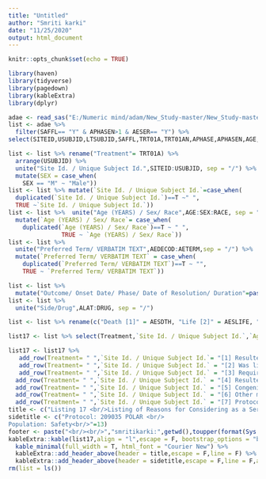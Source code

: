 ---
title: "Untitled"
author: "Smriti karki"
date: "11/25/2020"
output: html_document
---

```{r setup, include=FALSE}
knitr::opts_chunk$set(echo = TRUE)
```

```{r}
library(haven)
library(tidyverse)
library(pagedown)
library(kableExtra)
library(dplyr)
```
```{r}
adae <- read_sas("E:/Numeric mind/adam/New_Study-master/New_Study-master/adam/adae.sas7bdat",NULL)
list <- adae %>% 
  filter(SAFFL== "Y" & APHASEN>1 & AESER== "Y") %>% 
select(SITEID,USUBJID,LTSUBJID,SAFFL,TRT01A,TRT01AN,APHASE,APHASEN,AGE,SEX,RACE,AEOUT,AESER,AEREL,AETOX,AEWD,AEACN,AEDECOD,AETERM,ASTDTC,AENDTC,ADURC,AESHOSP,AESDTH,AESMIE,AESLIFE,AESCONG,AESDISAB,AESPROT,ALAT,DRUG) 

list <- list %>% rename("Treatment"= TRT01A) %>% 
  arrange(USUBJID) %>% 
  unite("Site Id. / Unique Subject Id.",SITEID:USUBJID, sep = "/") %>% 
  mutate(SEX = case_when(
    SEX == "M" ~ "Male")) 
list <- list %>% mutate(`Site Id. / Unique Subject Id.`=case_when(
  duplicated(`Site Id. / Unique Subject Id.`)==T ~" ",
  TRUE ~`Site Id. / Unique Subject Id.`))
list <- list %>%  unite("Age (YEARS) / Sex/ Race",AGE:SEX:RACE, sep = "/") %>% 
  mutate(`Age (YEARS) / Sex/ Race`= case_when(
    duplicated(`Age (YEARS) / Sex/ Race`)==T ~ " ",
               TRUE ~ `Age (YEARS) / Sex/ Race`))
list <- list %>% 
  unite("Preferred Term/ VERBATIM TEXT",AEDECOD:AETERM,sep = "/") %>% 
  mutate(`Preferred Term/ VERBATIM TEXT` = case_when(
    duplicated(`Preferred Term/ VERBATIM TEXT`)==T ~ "",
    TRUE ~ `Preferred Term/ VERBATIM TEXT`))

list <- list %>% 
  mutate("Outcome/ Onset Date/ Phase/ Date of Resolution/ Duration"=paste(AEOUT,ASTDTC,APHASE,AENDTC,ADURC, sep = "/")) 
list <- list %>% 
  unite("Side/Drug",ALAT:DRUG, sep = "/")

list <- list %>% rename(c("Death [1]" = AESDTH, "Life [2]" = AESLIFE, "Hosp [3]" = AESHOSP, "Disab [4]" = AESDISAB, "Birth Dfect [5]" = AESCONG, "Med Imp [6]"= AESMIE, "Prot [7]" = AESPROT))

list17 <- list %>% select(Treatment,`Site Id. / Unique Subject Id.`,`Age (YEARS) / Sex/ Race`,`Preferred Term/ VERBATIM TEXT`,`Outcome/ Onset Date/ Phase/ Date of Resolution/ Duration`,`Death [1]`,`Life [2]`,`Hosp [3]`,`Disab [4]`,`Birth Dfect [5]`,`Med Imp [6]`,`Prot [7]`,`Side/Drug`)

list17 <- list17 %>% 
   add_row(Treatment= " ",`Site Id. / Unique Subject Id.`= "[1] Resulted in Death.",`Age (YEARS) / Sex/ Race`="",`Preferred Term/ VERBATIM TEXT`= "",`Outcome/ Onset Date/ Phase/ Date of Resolution/ Duration`="",`Death [1]`="",`Life [2]`="",`Hosp [3]`="",`Disab [4]`="",`Birth Dfect [5]`="",`Med Imp [6]`="",`Prot [7]`="",`Side/Drug`="",.after = 13) %>% 
   add_row(Treatment= " ",`Site Id. / Unique Subject Id.` = "[2] Was life-threatening.",`Age (YEARS) / Sex/ Race`="",`Preferred Term/ VERBATIM TEXT`= "",`Outcome/ Onset Date/ Phase/ Date of Resolution/ Duration`="",`Death [1]`="",`Life [2]`="",`Hosp [3]`="",`Disab [4]`="",`Birth Dfect [5]`="",`Med Imp [6]`="",`Prot [7]`="",`Side/Drug`="") %>% 
   add_row(Treatment= " ",`Site Id. / Unique Subject Id.` = "[3] Required hospitalization or prolongation of existing hospitalization.",`Age (YEARS) / Sex/ Race`="",`Preferred Term/ VERBATIM TEXT`= "",`Outcome/ Onset Date/ Phase/ Date of Resolution/ Duration`="",`Death [1]`="",`Life [2]`="",`Hosp [3]`="",`Disab [4]`="",`Birth Dfect [5]`="",`Med Imp [6]`="",`Prot [7]`="",`Side/Drug`="") %>% 
  add_row(Treatment= " ",`Site Id. / Unique Subject Id.` = "[4] Resulted in persistent or significant disability/incapacity.",`Age (YEARS) / Sex/ Race`="",`Preferred Term/ VERBATIM TEXT`= "",`Outcome/ Onset Date/ Phase/ Date of Resolution/ Duration`="",`Death [1]`="",`Life [2]`="",`Hosp [3]`="",`Disab [4]`="",`Birth Dfect [5]`="",`Med Imp [6]`="",`Prot [7]`="",`Side/Drug`="") %>%
  add_row(Treatment= " ",`Site Id. / Unique Subject Id.` = "[5] Congenital anomaly/birth defect.",`Age (YEARS) / Sex/ Race`="",`Preferred Term/ VERBATIM TEXT`= "",`Outcome/ Onset Date/ Phase/ Date of Resolution/ Duration`="",`Death [1]`="",`Life [2]`="",`Hosp [3]`="",`Disab [4]`="",`Birth Dfect [5]`="",`Med Imp [6]`="",`Prot [7]`="",`Side/Drug`="") %>% 
  add_row(Treatment= " ",`Site Id. / Unique Subject Id.` = "[6] Other medically important serious event.",`Age (YEARS) / Sex/ Race`="",`Preferred Term/ VERBATIM TEXT`= "",`Outcome/ Onset Date/ Phase/ Date of Resolution/ Duration`="",`Death [1]`="",`Life [2]`="",`Hosp [3]`="",`Disab [4]`="",`Birth Dfect [5]`="",`Med Imp [6]`="",`Prot [7]`="",`Side/Drug`="") %>%
  add_row(Treatment= " ",`Site Id. / Unique Subject Id.` = "[7] Protocol specified serious event",`Age (YEARS) / Sex/ Race`="",`Preferred Term/ VERBATIM TEXT`= "",`Outcome/ Onset Date/ Phase/ Date of Resolution/ Duration`="",`Death [1]`="",`Life [2]`="",`Hosp [3]`="",`Disab [4]`="",`Birth Dfect [5]`="",`Med Imp [6]`="",`Prot [7]`="",`Side/Drug`="")
title <- c("Listing 17 <br/>Listing of Reasons for Considering as a Serious Adverse Event<br/> <br/>"=13 )
sidetitle <- c("Protocol: 209035 POLAR <br/>
Population: Safety<br/>"=13) 
footer <- paste("<br/><br/>","smritikarki:",getwd(),toupper(format(Sys.time(),format = "%d%b%Y %H:%M")))
kableExtra::kable(list17,align = "l",escape = F, bootstrap_options = "basic") %>% 
  kable_minimal(full_width = T, html_font = "Courier New") %>% 
  kableExtra::add_header_above(header = title,escape = F,line = F) %>% 
  kableExtra::add_header_above(header = sidetitle,escape = F,line = F,align = "l")
rm(list = ls()) 
```
